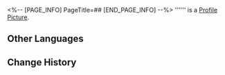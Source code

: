 <%-- [PAGE_INFO]
PageTitle=##
[END_PAGE_INFO] --%>
{{Item Infobox
|id          = 250594
|image       = Item .png
|type        = Dice Face
|invCategory = 
|rarity      = 4
|effect      = 
|description = 
}}
'''''' is a [[Profile Picture]].

==Other Languages==
{{Other Languages
|en   = 
|zhs  = 
|zht  = 
|ja   = 
|ko   = 
|es   = 
|fr   = 
|ru   = 
|th   = 
|vi   = 
|de   = 
|id   = 
|pt   = 
}}

==Change History==
{{Change History|1.6}}